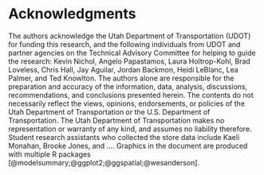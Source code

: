 # Acknowledgments {.unnumbered}
The authors acknowledge the Utah Department of Transportation (UDOT) for funding this research, and the following individuals from UDOT and partner agencies on the Technical Advisory Committee for helping to guide the research: Kevin Nichol, Angelo Papastamos, Laura Holtrop-Kohl, Brad Loveless, Chris Hall, Jay Aguilar, Jordan Backmon, Heidi LeBlanc, Lea Palmer, and Ted Knowlton.
The authors alone are responsible for the preparation and accuracy of the information, data, analysis, discussions, recommendations, and conclusions presented herein. The contents do not necessarily reflect the views, opinions, endorsements, or policies of the Utah Department of Transportation or the U.S. Department of Transportation. The Utah Department of Transportation makes no representation or warranty of any kind, and assumes no liability therefore.
Student research assistants who collected the store data include Kaeli Monahan, 
Brooke Jones, and .... Graphics in the document are produced with multiple R
packages [@modelsummary;@ggplot2;@ggspatial;@wesanderson].